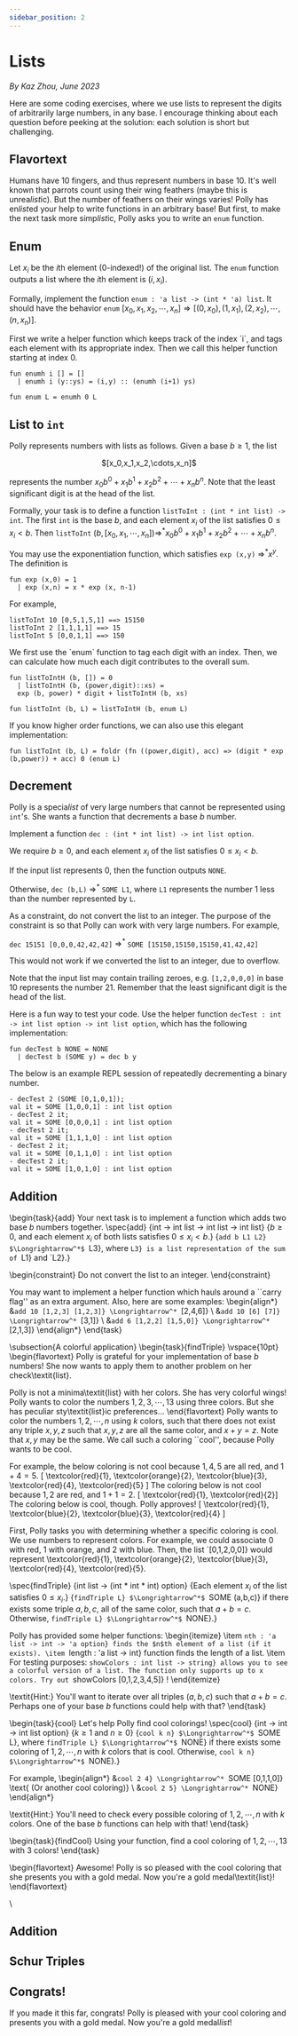 ```yaml
---
sidebar_position: 2
---
```



# Lists

_By Kaz Zhou, June 2023_

Here are some coding exercises, where we use lists to represent the digits of arbitrarily large numbers, in any base. I encourage thinking about each question before peeking at the solution: each solution is short but challenging.

## Flavortext

Humans have 10 fingers, and thus represent numbers in base 10. 
It's well known that parrots count using their wing feathers (maybe this is unrea*list*ic). 
But the number of feathers on their wings varies! Polly has en*list*ed your help to write functions in an arbitrary base!
But first, to make the next task more simp*list*ic, 
Polly asks you to write an `enum` function.

## Enum

Let $x_i$ be the $i$th element (0-indexed!) of the original list. The `enum` function outputs a list where the $i$th element is $(i, x_i)$.

Formally, implement the function `enum : 'a list -> (int * 'a) list`. It should have the behavior `enum` $[x_0, x_1, x_2, \cdots, x_n] \Longrightarrow [(0,x_0), (1,x_1), (2,x_2), \cdots, (n,x_n)]$.

<Hidden>
First we write a helper function which keeps track of the index `i`,
and tags each element with its appropriate index.
Then we call this helper function starting at index 0.

```
fun enumh i [] = []
  | enumh i (y::ys) = (i,y) :: (enumh (i+1) ys)

fun enum L = enumh 0 L
```

</Hidden>

## List to `int`
Polly represents numbers with lists as follows. Given a base $b \geq 1$, the list

<p style="text-align: center;">
$[x_0,x_1,x_2,\cdots,x_n]$
</p>

represents the number $x_0 b^0 + x_1 b^1 + x_2 b^2 + \cdots + x_n b^n$. Note that the least significant digit is at the head of the list.

Formally, your task is to define a function `listToInt : (int * int list) -> int`. The first `int` is the base $b$, 
and each element $x_i$ of the list satisfies $0 \leq x_i < b$.
Then `listToInt` $(b, [x_0,x_1,\cdots,x_n]) \Longrightarrow^* x_0b^0 + x_1b^1 + x_2b^2 + \cdots + x_nb^n$.

You may use the exponentiation function, which satisfies `exp (x,y)` $\Longrightarrow^* x^y$. The definition is

```
fun exp (x,0) = 1
  | exp (x,n) = x * exp (x, n-1)
```

For example,
```
listToInt 10 [0,5,1,5,1] ==> 15150
listToInt 2 [1,1,1,1] ==> 15
listToInt 5 [0,0,1,1] ==> 150
```

<Hidden>
We first use the `enum` function to tag each digit with an index.
Then, we can calculate how much each digit contributes to the overall sum.

```
fun listToIntH (b, []) = 0
  | listToIntH (b, (power,digit)::xs) =
  exp (b, power) * digit + listToIntH (b, xs)

fun listToInt (b, L) = listToIntH (b, enum L)
```

If you know higher order functions, we can also use this elegant implementation:

```
fun listToInt (b, L) = foldr (fn ((power,digit), acc) => (digit * exp (b,power)) + acc) 0 (enum L)
```

</Hidden>



## Decrement
Polly is a specia*list* of very large numbers that cannot be represented 
using `int`'s. She wants a function that decrements a base $b$ number.

Implement a function `dec : (int * int list) -> int list option`.

We require $b \geq 0$, and each element $x_i$ of the list satisfies $0 \leq x_i < b$.

If the input list represents 0, then the function outputs `NONE`.

Otherwise, `dec (b,L)` $\Longrightarrow^*$ `SOME L1`, where `L1` represents the number 1 less than the number represented by `L`.

As a constraint, do not convert the list to an integer. The purpose of the constraint is so that Polly can work with very large numbers. For example,

`dec 15151 [0,0,0,42,42,42]` $\Longrightarrow^*$ `SOME [15150,15150,15150,41,42,42]`

This would not work if we converted the list to an integer, due to overflow.

Note that the input list may contain trailing zeroes, e.g. `[1,2,0,0,0]` in base 10 represents the number 21. Remember that the least significant digit is the head of the list.

Here is a fun way to test your code. Use the helper function `decTest : int -> int list option -> int list option`, which has the following implementation:

```
fun decTest b NONE = NONE
  | decTest b (SOME y) = dec b y
```

The below is an example REPL session of repeatedly decrementing a binary number.

```
- decTest 2 (SOME [0,1,0,1]);
val it = SOME [1,0,0,1] : int list option
- decTest 2 it;
val it = SOME [0,0,0,1] : int list option
- decTest 2 it;
val it = SOME [1,1,1,0] : int list option
- decTest 2 it;
val it = SOME [0,1,1,0] : int list option
- decTest 2 it;
val it = SOME [1,0,1,0] : int list option
```


## Addition

\begin{task}{add}
Your next task is to implement a function which adds two base $b$ numbers together.
\spec{add}
{int -> int list -> int list -> int list}
{$b \geq 0$, and each element $x_i$ of both lists satisfies $0 \leq x_i < b$.}
{`add b L1 L2} $\Longrightarrow^*$ `L3}, where `L3} is a list representation of the sum of `L1} and `L2}.}

  \begin{constraint}
  Do not convert the list to an integer.
  \end{constraint}

You may want to implement a helper function which hauls around a ``carry flag'' as an extra argument. Also, here are some examples:
\begin{align*}
    &`add 10 [1,2,3] [1,2,3]} \Longrightarrow^* `[2,4,6]} \\
    &`add 10 [6] [7]} \Longrightarrow^* `[3,1]} \\
    &`add 6 [1,2,2] [1,5,0]} \Longrightarrow^* `[2,1,3]}
\end{align*}
\end{task}

\subsection{A colorful application}
\begin{task}{findTriple}
\vspace{10pt}
\begin{flavortext}
Polly is grateful for your implementation of base $b$ numbers! She now wants to apply them to another problem on her check\textit{list}.

Polly is not a minima\textit{list} with her colors. She has very colorful wings! Polly wants to color the numbers $1,2,3,\cdots,13$ using three colors. But she has peculiar sty\textit{list}ic preferences...
\end{flavortext}
Polly wants to color the numbers $1,2,\cdots,n$ using $k$ colors, such that there does not exist any triple $x,y,z$ such that $x,y,z$ are all the same color, and $x+y=z$. Note that $x,y$ may be the same. We call such a coloring ``cool'', because Polly wants to be cool.

For example, the below coloring is not cool because $1,4,5$ are all red, and $1+4=5$.
\[ \textcolor{red}{1}, \textcolor{orange}{2}, \textcolor{blue}{3}, \textcolor{red}{4}, \textcolor{red}{5} \]
The coloring below is not cool because $1,2$ are red, and $1+1=2$.
\[ \textcolor{red}{1}, \textcolor{red}{2}\]
The coloring below is cool, though. Polly approves!
\[ \textcolor{red}{1}, \textcolor{blue}{2}, \textcolor{blue}{3}, \textcolor{red}{4} \]

First, Polly tasks you with determining whether a specific coloring is cool. We use numbers to represent colors. For example, we could associate 0 with red, 1 with orange, and 2 with blue. Then, the list `[0,1,2,0,0]} would represent \textcolor{red}{1}, \textcolor{orange}{2}, \textcolor{blue}{3}, \textcolor{red}{4}, \textcolor{red}{5}.

\spec{findTriple}
{int list -> (int * int * int) option}
{Each element $x_i$ of the list satisfies $0 \leq x_i$.}
{`findTriple L} $\Longrightarrow^*$ `SOME (a,b,c)} if there exists some triple $a,b,c$, all of the same color, such that $a+b=c$. Otherwise, `findTriple L} $\Longrightarrow^*$ `NONE}.}

Polly has provided some helper functions:
\begin{itemize}
    \item `nth : 'a list -> int -> 'a option} finds the $n$th element of a list (if it exists).
    \item `length : 'a list -> int} function finds the length of a list.
    \item For testing purposes: `showColors : int list -> string} allows you to see a colorful version of a list. The function only supports up to x colors. Try out `showColors [0,1,2,3,4,5]} !
\end{itemize}

\textit{Hint:} You'll want to iterate over all triples $(a,b,c)$ such that $a+b=c$. Perhaps one of your base $b$ functions could help with that?
\end{task}

\begin{task}{cool}
Let's help Polly find cool colorings!
\spec{cool}
{int -> int -> int list option}
{$k \geq 1$ and $n \geq 0$}
{`cool k n} $\Longrightarrow^*$ `SOME L}, where `findTriple L} $\Longrightarrow^*$ `NONE} if there exists some coloring of $1,2,\cdots,n$ with $k$ colors that is cool. Otherwise, `cool k n} $\Longrightarrow^*$ `NONE}.}

For example,
\begin{align*}
    &`cool 2 4} \Longrightarrow^* `SOME [0,1,1,0]} \text{ (Or another cool coloring)} \\
    &`cool 2 5} \Longrightarrow^* `NONE}
\end{align*}

\textit{Hint:} You'll need to check every possible coloring of $1,2,\cdots,n$ with $k$ colors. One of the base $b$ functions can help with that!
\end{task}

\begin{task}{findCool}
Using your function, find a cool coloring of $1,2,\cdots,13$ with $3$ colors!
\end{task}

\begin{flavortext}
Awesome! Polly is so pleased with the cool coloring that she presents you with a gold medal. Now you're a gold medal\textit{list}!
\end{flavortext}

\


## Addition



## Schur Triples



## Congrats!
If you made it this far, congrats! Polly is pleased with your cool coloring and presents you with a gold medal. Now you're a gold medal*list*!
